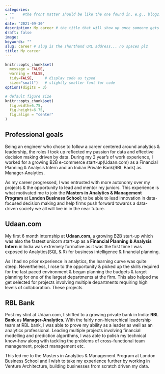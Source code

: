 ```yaml
---
categories:  
- ""    #the front matter should be like the one found in, e.g., blog2.md. It cannot be like the normal Rmd we used
- ""
date: "2021-09-30"
description: My career # the title that will show up once someone gets to this page
draft: false
image:
keywords: ""
slug: career # slug is the shorthand URL address... no spaces plz
title: My career
---
```





```r
knitr::opts_chunk$set(
  message = FALSE, 
  warning = FALSE, 
  tidy=FALSE,     # display code as typed
  size="small")   # slightly smaller font for code
options(digits = 3)

# default figure size
knitr::opts_chunk$set(
  fig.width=6.75, 
  fig.height=6.75,
  fig.align = "center"
)
```

## Professional goals

Being an engineer who chose to follow a career centered around analytics & leadership, the roles I took up reflected my passion for data and effective decision making driven by data. During my 2 year's of work experience, I worked for a growing B2B e-commerce start-up(Udaan.com) as a Financial Planning & Analysis Intern and an Indian Private Bank(RBL Bank) as Manager-Analytics.

As my career progressed, I was entrusted with more autonomy over my projects & the opportunity to lead and mentor my juniors. This experience is what motivated me to join the **Masters in Analytics & Management Program** at **London Business School**; to be able to lead innovation in data-focused decision making and help firms push forward towards a data- driven society we all will live in in the near future.


## Udaan.com

My first 6 month internship at **Udaan.com**, a growing B2B start-up which was also the fastest unicorn start-up as a **Financial Planning & Analysis Intern** in India was extremely formative as it was the first time I was exposed to Analytics(SQL & R) for business intelligence & financial planning.

As I had no prior experience in analytics, the learning curve was quite steep. Nevertheless, I rose to the opportunity & picked up the skills required for the fast paced environment & began planning the budgets & target planning for one of the largest departments at the firm. This also helped me get selected for projects involving multiple departments requiring high levels of collaboration. These projects 


## RBL Bank

Post my stint at Udaan.com, I shifted to a growing private bank in India: **RBL Bank** as **Manager-Analytics**. With the fairly non-hierarchical leadership team at RBL bank, I was able to prove my ability as a leader as well as an analytics professional. Leading multiple projects involving financial modelling and prediction algorithms, I was able to polish my technical know-how along with tackling the problems of cross-functional team management, project management etc.

This led me to the Masters in Analytics & Management Program at London Business School and I wish to take my experience further by working in Venture Architecture, building businesses from scratch driven my data.










